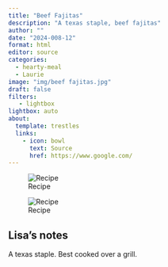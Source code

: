 ```yaml
---
title: "Beef Fajitas"
description: "A texas staple, beef fajitas"
author: ""
date: "2024-008-12"
format: html
editor: source
categories:
  - hearty-meal
  - Laurie
image: "img/beef fajitas.jpg"
draft: false
filters:
   - lightbox
lightbox: auto
about:
  template: trestles
  links:
    - icon: bowl
      text: Source
      href: https://www.google.com/
---
```


![Recipe](img/beef fajitas.jpg)

![Recipe](img/beef fajitas 2.jpg)


## Lisa's notes

A texas staple. Best cooked over a grill. 

